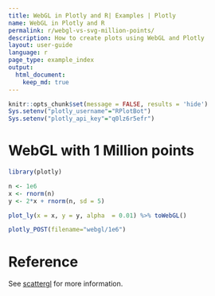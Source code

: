 ```yaml
---
title: WebGL in Plotly and R| Examples | Plotly
name: WebGL in Plotly and R
permalink: r/webgl-vs-svg-million-points/
description: How to create plots using WebGL and Plotly
layout: user-guide
language: r
page_type: example_index
output: 
  html_document:
    keep_md: true
---
```


```r
knitr::opts_chunk$set(message = FALSE, results = 'hide')
Sys.setenv("plotly_username"="RPlotBot")
Sys.setenv("plotly_api_key"="q0lz6r5efr")
```

# WebGL with 1 Million points 

```r
library(plotly)

n <- 1e6
x <- rnorm(n)
y <- 2*x + rnorm(n, sd = 5)

plot_ly(x = x, y = y, alpha  = 0.01) %>% toWebGL()
```

```r
plotly_POST(filename="webgl/1e6")
```

# Reference

See [scattergl](https://plot.ly/r/reference/#scattergl) for more information. 